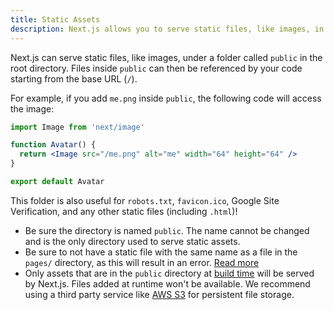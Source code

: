 ```yaml
---
title: Static Assets
description: Next.js allows you to serve static files, like images, in the public directory. You can learn how it works here.
---
```


Next.js can serve static files, like images, under a folder called `public` in the root directory. Files inside `public` can then be referenced by your code starting from the base URL (`/`).

For example, if you add `me.png` inside `public`, the following code will access the image:

```jsx
import Image from 'next/image'

function Avatar() {
  return <Image src="/me.png" alt="me" width="64" height="64" />
}

export default Avatar
```

This folder is also useful for `robots.txt`, `favicon.ico`, Google Site Verification, and any other static files (including `.html`)!

-   Be sure the directory is named `public`. The name cannot be changed and is the only directory used to serve static assets.
-   Be sure to not have a static file with the same name as a file in the `pages/` directory, as this will result in an error. [Read more](/docs/messages/conflicting-public-file-page)
-   Only assets that are in the `public` directory at [build time](/docs/app/api-reference/next-cli#build) will be served by Next.js. Files added at runtime won't be available. We recommend using a third party service like [AWS S3](https://aws.amazon.com/s3/) for persistent file storage.
